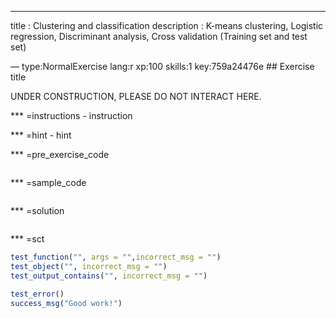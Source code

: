 ---
title       : Clustering and classification
description : K-means clustering, Logistic regression, Discriminant analysis, Cross validation (Training set and test set)

--- type:NormalExercise lang:r xp:100 skills:1 key:759a24476e
## Exercise title

UNDER CONSTRUCTION, PLEASE DO NOT INTERACT HERE.

*** =instructions
- instruction

*** =hint
- hint

*** =pre_exercise_code
```r

```

*** =sample_code
```r

```

*** =solution
```r

```

*** =sct
```r

test_function("", args = "",incorrect_msg = "")
test_object("", incorrect_msg = "")
test_output_contains("", incorrect_msg = "")

test_error()
success_msg("Good work!")
```
